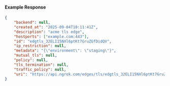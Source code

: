 #### Example Response

```json
{
	"backend": null,
	"created_at": "2025-09-04T10:11:41Z",
	"description": "acme tls edge",
	"hostports": ["example.com:443"],
	"id": "edgtls_32ELI15NXl6ptKt7GruZGfDidQV",
	"ip_restriction": null,
	"metadata": "{\"environment\": \"staging\"}",
	"mutual_tls": null,
	"policy": null,
	"tls_termination": null,
	"traffic_policy": null,
	"uri": "https://api.ngrok.com/edges/tls/edgtls_32ELI15NXl6ptKt7GruZGfDidQV"
}
```
